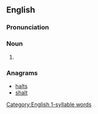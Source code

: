 ==English==

===Pronunciation===

{{rfp|lang=en}}

{{rfap|lang=en}}

===Noun===
{{head|en|noun plural form}}

# {{plural of|lath|lang=en}}

===Anagrams===
* [[halts#English|halts]]
* [[shalt#English|shalt]]

[[Category:English 1-syllable words]]